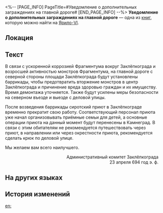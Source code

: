 <%-- [PAGE_INFO]
PageTitle=#Уведомление о дополнительных заграждениях на главной дороге#
[END_PAGE_INFO] --%>
{{Дополнить}}
{{Книга Инфобокс
|id           = 091
|Название     = 
|Изображение  = Предмет Записи.png
|Мир          = Ярило-VI
|Томов        = 1
|Автор        = <!--нужно добавить-->
|Описание     = Предупреждение об опасности, размещённое прямо перед падением Заклёпкограда. Судя по всему, оно оказалось бесполезным.
|Том1         = {{tx}}
|Источник1    = {{tx|Отсутствует источник}}
|Персонажи    = 
|Фракции      = 
}}
'''Уведомление о дополнительных заграждениях на главной дороге''' — одна из [[Книги|книг]], которую можно найти на [[Ярило-VI]].

==Локация==
{{Отметка карты|<!--название карты-->|<!--id отметки-->}}

==Текст==
<div align="center">{{Размер|+2|Уведомление о дополнительных заграждениях на главной дороге}}</div>

В связи с ускоренной коррозией Фрагментума вокруг Заклёпкограда и возросшей активностью монстров Фрагментума, на главной дороге с северной стороны площади Заклёпкограда будут установлены баррикады, чтобы предотвратить вторжение монстров в центр Заклёпкограда и причинение вреда здоровью граждан и их имуществу. Время демонтажа уточняется. Также будут усилены меры безопасности на северном въезде и выезде с деловой улицы.

После возведения баррикады сиротский приют в Заклёпкограде временно прекратит свою работу. Соответствующий персонал приюта уже начал организовывать приёмные семьи для детей, а основные операции приюта на данный момент будут перенесены в Камнеград. В связи с этим обитателям не рекомендуется путешествовать через приют, в направлении или через окрестности приюта, рекомендуется сделать крюк по деловой улице.

Мы желаем вам всего наилучшего.

<div align="right">Административный комитет Заклёпкограда<br />
23 апреля 694 год э. ф.</div>

==На других языках==
{{На других языках
|en   = Notice: Additional Barricades on the Main Road of the Plaza
|zhs  = 在广场干道增设路障的通知
|zht  = 在廣場幹道增設路障的通知
|ja   = 広場の幹線道路にバリケードを増設する通知
|ko   = 광장 도로 바리케이드 설치 알림
|es   = Aviso sobre el levantamiento de barricadas en la vía principal de la plaza
|fr   = Notification&nbsp;: barricades supplémentaires sur la route principale de la place
|ru   = Уведомление о дополнительных заграждениях на главной дороге
|th   = ประกาศการเพิ่มสิ่งกีดขวางบนถนนหลักของจัตุรัส
|vi   = Thông Báo Lập Rào Chắn Trên Đường Chính Quảng Trường
|de   = Hinweis auf zusätzliche Barrikaden auf der Hauptstraße des Platzes
|id   = Pemberitahuan Penambahan Penghalang di Jalan Utama Plaza
|pt   = Aviso: Barricadas Adicionais na Estrada Principal da Praça
}}

==История изменений==
{{История изменений|3.5}}

[[en:]]